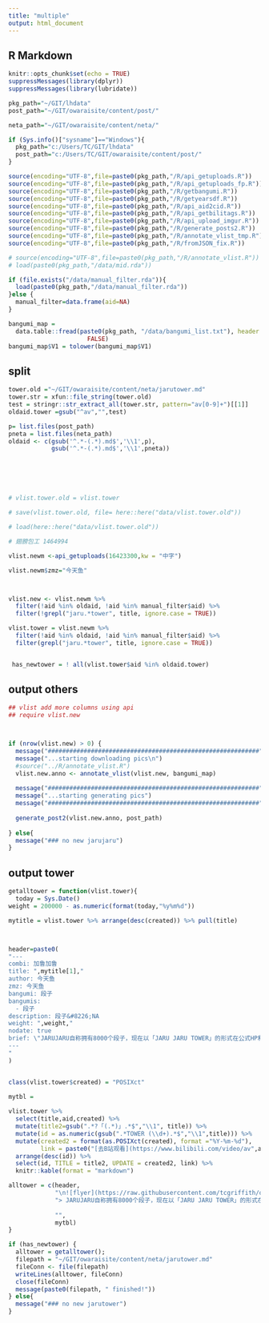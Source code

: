 ```yaml
---
title: "multiple"
output: html_document
---
```


## R Markdown


```r
knitr::opts_chunk$set(echo = TRUE)
suppressMessages(library(dplyr))
suppressMessages(library(lubridate))

pkg_path="~/GIT/lhdata"
post_path="~/GIT/owaraisite/content/post/"

neta_path="~/GIT/owaraisite/content/neta/"

if (Sys.info()["sysname"]=="Windows"){
  pkg_path="c:/Users/TC/GIT/lhdata"
  post_path="c:/Users/TC/GIT/owaraisite/content/post/"
}

source(encoding="UTF-8",file=paste0(pkg_path,"/R/api_getuploads.R"))
source(encoding="UTF-8",file=paste0(pkg_path,"/R/api_getuploads_fp.R"))
source(encoding="UTF-8",file=paste0(pkg_path,"/R/getbangumi.R"))
source(encoding="UTF-8",file=paste0(pkg_path,"/R/getyearsdf.R"))
source(encoding="UTF-8",file=paste0(pkg_path,"/R/api_aid2cid.R"))
source(encoding="UTF-8",file=paste0(pkg_path,"/R/api_getbilitags.R"))
source(encoding="UTF-8",file=paste0(pkg_path,"/R/api_upload_imgur.R"))
source(encoding="UTF-8",file=paste0(pkg_path,"/R/generate_posts2.R"))
source(encoding="UTF-8",file=paste0(pkg_path,"/R/annotate_vlist_tmp.R"))
source(encoding="UTF-8",file=paste0(pkg_path,"/R/fromJSON_fix.R"))

# source(encoding="UTF-8",file=paste0(pkg_path,"/R/annotate_vlist.R"))
# load(paste0(pkg_path,"/data/mid.rda"))

if (file.exists("/data/manual_filter.rda")){
  load(paste0(pkg_path,"/data/manual_filter.rda"))
}else {
  manual_filter=data.frame(aid=NA)
}
```



```r
bangumi_map =
  data.table::fread(paste0(pkg_path, "/data/bangumi_list.txt"), header =
                      FALSE)
bangumi_map$V1 = tolower(bangumi_map$V1)
```

## split

```r

tower.old ="~/GIT/owaraisite/content/neta/jarutower.md"
tower.str = xfun::file_string(tower.old)
test = stringr::str_extract_all(tower.str, pattern="av[0-9]+")[[1]]
oldaid.tower =gsub("^av","",test)

p= list.files(post_path)
pneta = list.files(neta_path)
oldaid <- c(gsub('^.*-(.*).md$','\\1',p),
            gsub('^.*-(.*).md$','\\1',pneta))






# vlist.tower.old = vlist.tower

# save(vlist.tower.old, file= here::here("data/vlist.tower.old"))

# load(here::here("data/vlist.tower.old"))
```




```r
# 翅膀包工 1464994

vlist.newm <-api_getuploads(16423300,kw = "中字")

vlist.newm$zmz="今天鱼"



vlist.new <- vlist.newm %>% 
  filter(!aid %in% oldaid, !aid %in% manual_filter$aid) %>%
  filter(!grepl("jaru.*tower", title, ignore.case = TRUE))

vlist.tower = vlist.newm %>%
  filter(!aid %in% oldaid, !aid %in% manual_filter$aid) %>%
  filter(grepl("jaru.*tower", title, ignore.case = TRUE))



```


```r
 has_newtower = ! all(vlist.tower$aid %in% oldaid.tower)
```


## output others


```r
## vlist add more columns using api
## require vlist.new



if (nrow(vlist.new) > 0) {
  message("###########################################################")
  message("...starting downloading pics\n")
  #source("../R/annotate_vlist.R")
  vlist.new.anno <- annotate_vlist(vlist.new, bangumi_map)
  
  message("###########################################################")
  message("...starting generating pics")
  message("###########################################################")
  
  generate_post2(vlist.new.anno, post_path)
  
} else{
  message("### no new jarujaru")
}


```




## output tower




```r

getalltower = function(vlist.tower){
  today = Sys.Date()
weight = 200000 - as.numeric(format(today,"%y%m%d"))

mytitle = vlist.tower %>% arrange(desc(created)) %>% pull(title)



header=paste0(
"---
combi: 加鲁加鲁
title: ",mytitle[1],"
author: 今天鱼
zmz: 今天鱼
bangumi: 段子
bangumis: 
  - 段子
description: 段子&#8226;NA
weight: ",weight,"
nodate: true
brief: \"JARUJARU自称拥有8000个段子，现在以「JARU JARU TOWER」的形式在公式HP和油管每天更新一个。更新一次即是加建一层，居民则是短剧角色：由JARUJARU扮演的奇怪的人。距离「JARU JARU TOWER」建成8000层的2039年11月7日还有二十年。\"
---
"
)


class(vlist.tower$created) = "POSIXct"

mytbl =
  
vlist.tower %>%
  select(title,aid,created) %>%
  mutate(title2=gsub(".*?「(.*)」.*$","\\1", title)) %>%
  mutate(id = as.numeric(gsub(".*TOWER (\\d+).*$","\\1",title))) %>%
  mutate(created2 = format(as.POSIXct(created), format ="%Y-%m-%d"),
         link = paste0("[去B站观看](https://www.bilibili.com/video/av",aid,")")) %>%
  arrange(desc(id)) %>%
  select(id, TITLE = title2, UPDATE = created2, link) %>%
  knitr::kable(format = "markdown")

alltower = c(header, 
             "\n![flyer](https://raw.githubusercontent.com/tcgriffith/owaraisite/master/static/img/jarutower.jpg)\n\n",
             "> JARUJARU自称拥有8000个段子，现在以「JARU JARU TOWER」的形式在公式HP和油管每天更新一个。更新一次即是加建一层，居民则是短剧角色：由JARUJARU扮演的奇怪的人。距离「JARU JARU TOWER」建成8000层的2039年11月7日还有二十年。\n",
             
             "",
             mytbl)
}

```


```r


if (has_newtower) {
  alltower = getalltower();
  filepath = "~/GIT/owaraisite/content/neta/jarutower.md"
  fileConn <- file(filepath)
  writeLines(alltower, fileConn)
  close(fileConn)
  message(paste0(filepath, " finished!"))
} else{
  message("### no new jarutower")
}


```

